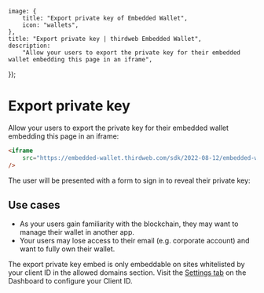 
	image: {
		title: "Export private key of Embedded Wallet",
		icon: "wallets",
	},
	title: "Export private key | thirdweb Embedded Wallet",
	description:
		"Allow your users to export the private key for their embedded wallet embedding this page in an iframe",
});

# Export private key

Allow your users to export the private key for their embedded wallet embedding this page in an iframe:

```html
<iframe
	src="https://embedded-wallet.thirdweb.com/sdk/2022-08-12/embedded-wallet/export?clientId=CLIENT_ID"
/>
```

The user will be presented with a form to sign in to reveal their private key:

<DocImage src={ExportKey} className="max-w-[550px]" />

## Use cases

- As your users gain familiarity with the blockchain, they may want to manage their wallet in another app.
- Your users may lose access to their email (e.g. corporate account) and want to fully own their wallet.

<Callout title="Note" variant="info">

The export private key embed is only embeddable on sites whitelisted by your client ID in the allowed domains section. Visit the [Settings tab](https://thirdweb.com/dashboard/settings) on the Dashboard to configure your Client ID.

</Callout>
